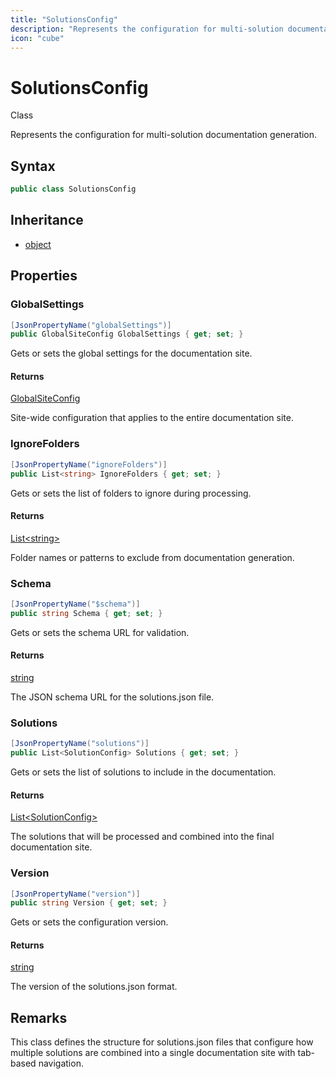 ```yaml
---
title: "SolutionsConfig"
description: "Represents the configuration for multi-solution documentation generation."
icon: "cube"
---
```


# SolutionsConfig

<Badge variant="outline">Class</Badge>

Represents the configuration for multi-solution documentation generation.

## Syntax

```csharp
public class SolutionsConfig
```

## Inheritance

- [object](https://learn.microsoft.com/dotnet/api/system.object)

## Properties

### GlobalSettings

```csharp
[JsonPropertyName("globalSettings")]
public GlobalSiteConfig GlobalSettings { get; set; }
```

Gets or sets the global settings for the documentation site.

#### Returns

[GlobalSiteConfig](/api-reference/cloudnimble/easyaf/codegen/mintlify/models/globalsiteconfig)

Site-wide configuration that applies to the entire documentation site.

### IgnoreFolders

```csharp
[JsonPropertyName("ignoreFolders")]
public List<string> IgnoreFolders { get; set; }
```

Gets or sets the list of folders to ignore during processing.

#### Returns

[List&lt;string&gt;](https://learn.microsoft.com/dotnet/api/system.collections.generic.list-1)

Folder names or patterns to exclude from documentation generation.

### Schema

```csharp
[JsonPropertyName("$schema")]
public string Schema { get; set; }
```

Gets or sets the schema URL for validation.

#### Returns

[string](https://learn.microsoft.com/dotnet/api/system.string)

The JSON schema URL for the solutions.json file.

### Solutions

```csharp
[JsonPropertyName("solutions")]
public List<SolutionConfig> Solutions { get; set; }
```

Gets or sets the list of solutions to include in the documentation.

#### Returns

[List&lt;SolutionConfig&gt;](https://learn.microsoft.com/dotnet/api/system.collections.generic.list-1)

The solutions that will be processed and combined into the final documentation site.

### Version

```csharp
[JsonPropertyName("version")]
public string Version { get; set; }
```

Gets or sets the configuration version.

#### Returns

[string](https://learn.microsoft.com/dotnet/api/system.string)

The version of the solutions.json format.


## Remarks

This class defines the structure for solutions.json files that configure
how multiple solutions are combined into a single documentation site with
tab-based navigation.

